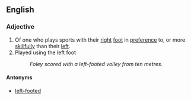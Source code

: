 ==English==

===Adjective===
{{en-adj|pos=[[right]]-[[footed]]}}

# Of one who plays sports with their [[right]] [[foot]] in [[preference]] to, or more [[skillfully]] than their [[left]].
# Played using the left foot
#: ''Foley scored with a left-footed volley from ten metres.''
====Antonyms====
* [[left-footed]]